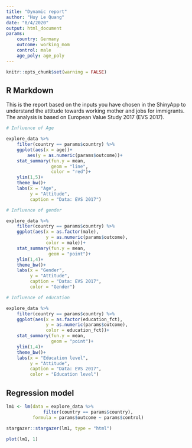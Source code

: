 ---
title: "Dynamic report"
author: "Huy Le Quang"
date: "8/4/2020"
output: html_document
params: 
    country: Germany
    outcome: working_mom
    control: male
    age_poly: age_poly
---

```{r setup, include=FALSE}

knitr::opts_chunk$set(warning = FALSE)

```

## R Markdown

This is the report based on the inputs you have chosen in the ShinyApp to understand the attitude towards working mother and jobs for immigrants. The analysis is based on European Value Study 2017 (EVS 2017).



```{r, echo=FALSE}

# Influence of Age

explore_data %>% 
    filter(country == params$country) %>% 
    ggplot(aes(x = age))+
        aes(y = as.numeric(params$outcome))+
    stat_summary(fun.y = mean,
                 geom = "line",
                 color = "red")+
    ylim(1,5)+
    theme_bw()+
    labs(x = "Age",
         y = "Attitude",
         caption = "Data: EVS 2017")

# Influence of gender

explore_data %>% 
    filter(country == params$country) %>% 
    ggplot(aes(x = as.factor(male), 
               y = as.numeric(params$outcome),
               color = male))+
    stat_summary(fun.y = mean,
                geom = "point")+
    ylim(1,4)+
    theme_bw()+
    labs(x = "Gender",
         y = "Attitude",
         caption = "Data: EVS 2017",
         color = "Gender")

# Influence of education

explore_data %>% 
    filter(country == params$country) %>% 
    ggplot(aes(x = as.factor(education_fct),
               y = as.numeric(params$outcome),
               color = education_fct))+
    stat_summary(fun.y = mean,
                 geom = "point")+
    ylim(1,4)+
    theme_bw()+
    labs(x = "Education level",
         y = "Attitude",
         caption = "Data: EVS 2017",
         color = "Education level")
```

## Regression model



```{r, echo=FALSE}

lm1 <- lm(data = explore_data %>% 
              filter(country == params$country),
          formula = params$outcome ~ params$control)

stargazer::stargazer(lm1, type = "html")

plot(lm1, 1)


```

